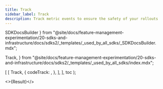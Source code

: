 ```yaml
---
title: Track
sidebar_label: Track
description: Track metric events to ensure the safety of your rollouts or run experiments.
---
```


  SDKDocsBuilder
} from "@site/docs/feature-management-experimentation/20-sdks-and-infrastructure/docs/sdks2/_templates/_used_by_all_sdks/_SDKDocsBuilder.mdx";

  Track,
} from "@site/docs/feature-management-experimentation/20-sdks-and-infrastructure/docs/sdks2/_templates/_used_by_all_sdks/index.mdx";



  [
    [
      Track,
      {
        codeTrack: <TrackMetricEvents />,
      },
    ],
  ],
  toc
);

<>{Result}</>